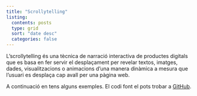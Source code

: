```yaml
---
title: "Scrollytelling"
listing:
  contents: posts
  type: grid
  sort: "date desc"
  categories: false
---
```



L'scrollytelling és una tècnica de narració interactiva de productes digitals que es basa en fer servir el desplaçament per revelar textos, imatges, dades, visualitzacions o animacions d'una manera dinàmica a mesura que l'usuari es desplaça cap avall per una pàgina web.

A continuació en tens alguns exemples. El codi font el pots trobar a [GitHub](https://github.com/jrosell/scrollytelling).